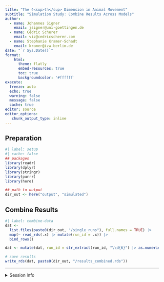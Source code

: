 ```yaml
---
title: "The 4<sup>th</sup> Dimension in Animal Movement"
subtitle: "Simulation Study: Combine Results Across Models"
author:
  - name: Johannes Signer
    email: jsigner@uni-goettingen.de
  - name: Cédric Scherer
    email: viz@cedricscherer.com
  - name: Stephanie Kramer-Schadt
    email: kramer@izw-berlin.de
date: "`r Sys.Date()`"
format:
    html: 
      theme: flatly
      embed-resources: true
      toc: true
      backgroundcolor: '#ffffff'
execute:
  freeze: auto
  echo: true
  warning: false
  message: false
  cache: true
editor: source
editor_options:
   chunk_output_type: inline
---
```


## Preparation

```r
#| label: setup
#| cache: false
## packages
library(readr)
library(dplyr)
library(stringr)
library(purrr)
library(here)

## path to output
dir_out <- here("output", "simulated")
```


## Combine Results

```r
#| label: combine-data
dat <- 
  list.files(paste0(dir_out, "/single_runs"), full.names = TRUE) |>
  map(~ read_rds(.x) |> mutate(run_id = .x)) |>
  bind_rows()

dat <- mutate(dat, run_id = str_extract(run_id, "\\d{6}") |> as.numeric())

# save results
write_rds(dat, paste0(dir_out, "/results_combined.rds"))
```

*** 
  
<details><summary>Session Info</summary>
  
```r
git2r::repository()
devtools::session_info()
```

</details>
